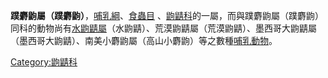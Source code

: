 {{Unreferenced|time=2020-11-05T11:14:41+00:00}}
{{Automatic taxobox
| taxon = Nesiotites
| authority = 
}}
'''蹼麝鼩屬（蹼麝鼩）'''，[[哺乳綱|哺乳綱]]、[[食蟲目|食蟲目]] 、[[鼩鼱科|鼩鼱科]]的一屬，而與蹼麝鼩屬（蹼麝鼩）同科的動物尚有[[水鼩鼱屬|水鼩鼱屬]]（水鼩鼱）、荒漠鼩鼱屬（荒漠鼩鼱）、墨西哥大鼩鼱屬（墨西哥大鼩鼱）、南美小麝鼩屬（高山小麝鼩）等之數種[[哺乳動物|哺乳動物]]。
{{Taxonbar|from=Q134488}}

[[Category:鼩鼱科|Category:鼩鼱科]]